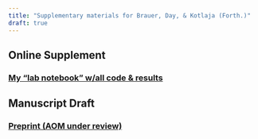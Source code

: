 ```yaml
---
title: "Supplementary materials for Brauer, Day, & Kotlaja (Forth.)"
draft: true
---
```


## Online Supplement 

### [My "lab notebook" w/all code & results](os/BDK_Stress.html)

## Manuscript Draft 

### [Preprint (AOM under review)](os/BDK_stress_2025.02.01_SocSci_anon.pdf)

